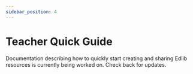 ```yaml
---
sidebar_position: 4
---
```


# Teacher Quick Guide

Documentation describing how to quickly start creating and sharing Edlib resources is currently being worked on. Check back for updates.